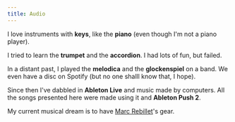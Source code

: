 ```yaml
---
title: Audio
---
```


I love instruments with **keys**, like the **piano** (even though I'm not a piano player).

I tried to learn the **trumpet** and the **accordion**. I had lots of fun, but failed.

In a distant past, I played the **melodica** and the **glockenspiel** on a band. We even have a disc on Spotify (but no one shalll know that, I hope).

Since then I've dabbled in **Ableton Live** and music made by computers. All the songs presented here were made using it and **Ableton Push 2**.

My current musical dream is to have [Marc Rebillet](https://www.youtube.com/c/MarcRebillet)'s gear.
